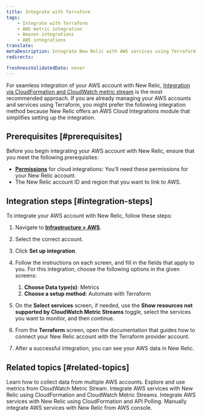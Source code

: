 ```yaml
---
title: Integrate with Terraform
tags:
    - Integrate with Terraform
    - AWS metric integration
    - Amazon integrations
    - AWS integrations
translate:
metaDescription: Integrate New Relic with AWS services using Terraform.
redirects:

freshnessValidatedDate: never
---
```


For seamless integration of your AWS account with New Relic, [Integration via CloudFormation and CloudWatch metric stream](/docs/infrastructure/amazon-integrations/aws-integration-for-metrics/via-cloudformation) is the most recommended approach. If you are already managing your AWS accounts and services using Terraform, you might prefer the following integration method because New Relic offers an AWS Cloud Integrations module that simplifies setting up the integration.

## Prerequisites [#prerequisites]

Before you begin integrating your AWS account with New Relic, ensure that you meet the following prerequisites:
* **[Permissions](/docs/accounts/accounts-billing/new-relic-one-user-management/user-permissions/#infrastructure)** for cloud integrations: You’ll need these permissions for your New Relic account.
* The New Relic account ID and region that you want to link to AWS.

## Integration steps [#integration-steps]

To integrate your AWS account with New Relic, follow these steps:

1. Navigate to [<DNT>**Infrastructure > AWS**</DNT>](https://one.newrelic.com/infra/infrastructure/cloud-aws).
2. Select the correct account.
3. Click <DNT>**Set up integration**</DNT>.
4. Follow the instructions on each screen, and fill in the fields that apply to you. For this integration, choose the following options in the given screens:

    1. <DNT>**Choose Data type(s)**</DNT>: <DNT>Metrics</DNT>
    2. <DNT>**Choose a setup method**</DNT>: <DNT>Automate with Terraform</DNT>

5. On the <DNT>**Select services**</DNT> screen, if needed, use the <DNT>**Show resources not supported by CloudWatch Metric Streams**</DNT> toggle, select the services you want to monitor, and then continue.

7. From the <DNT>**Terraform**</DNT> screen, open the documentation that guides how to connect your New Relic account with the Terraform provider account.

8. After a successful integration, you can see your AWS data in New Relic.

## Related topics [#related-topics]

<DocTiles>
  <DocTile title="Collect data from multiple AWS accounts" path="/docs/infrastructure/amazon-integrations/manage-aws-data/aws-multi-account/" >Learn how to collect data from multiple AWS accounts.</DocTile>
  <DocTile title="AWS integrations metrics" path="/docs/infrastructure/amazon-integrations/manage-aws-data/aws-integrations-metrics/" >Explore and use metrics from CloudWatch Metric Stream.</DocTile>
  <DocTile title="AWS integrations via CloudFormation and CWMS" path="/docs/infrastructure/amazon-integrations/aws-integration-for-metrics/via-cloudformation-cwms" >Integrate AWS services with New Relic using CloudFormation and CloudWatch Metric Streams.</DocTile>
  <DocTile title="AWS integrations via CloudFormation and API Polling" path="/docs/infrastructure/amazon-integrations/aws-integration-for-metrics/via-cloudformation-and-api-polling" >Integrate AWS services with New Relic using CloudFormation and API Polling.</DocTile>
  <DocTile title="Manual integrations from AWS console" path="/docs/infrastructure/amazon-integrations/aws-integration-for-metrics/manual" >Manually integrate AWS services with New Relic from AWS console.</DocTile>  
</DocTiles>




